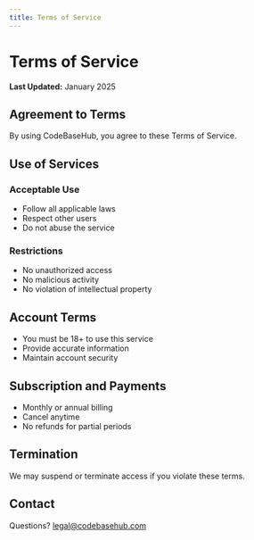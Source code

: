 ```yaml
---
title: Terms of Service
---
```


# Terms of Service

**Last Updated:** January 2025

## Agreement to Terms

By using CodeBaseHub, you agree to these Terms of Service.

## Use of Services

### Acceptable Use
- Follow all applicable laws
- Respect other users
- Do not abuse the service

### Restrictions
- No unauthorized access
- No malicious activity
- No violation of intellectual property

## Account Terms

- You must be 18+ to use this service
- Provide accurate information
- Maintain account security

## Subscription and Payments

- Monthly or annual billing
- Cancel anytime
- No refunds for partial periods

## Termination

We may suspend or terminate access if you violate these terms.

## Contact

Questions? legal@codebasehub.com
